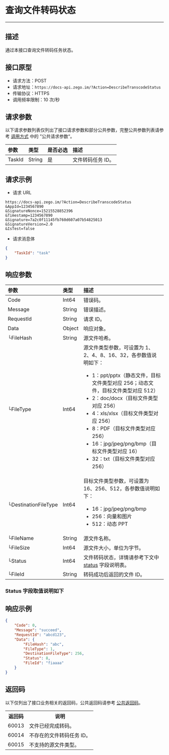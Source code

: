 

# 查询文件转码状态

- - -

<FileServerWarning />

##  描述

通过本接口查询文件转码任务状态。

##  接口原型

- 请求方法：POST
- 请求地址：`https://docs-api.zego.im/?Action=DescribeTranscodeStatus`
- 传输协议：HTTPS
- 调用频率限制：10 次/秒


##  请求参数

以下请求参数列表仅列出了接口请求参数和部分公共参数，完整公共参数列表请参考 [调用方式](./accessing-server-apis.mdx) 中的 ”公共请求参数“。

| 参数 | 类型 | 是否必选 | 描述 |
| :-- | :-- | :-- | :-- | 
| TaskId | String | 是 | 文件转码任务 ID。 |


##  请求示例

- 请求 URL  
```
https://docs-api.zego.im/?Action=DescribeTranscodeStatus
&AppId=1234567890
&SignatureNonce=15215528852396
&Timestamp=1234567890
&Signature=7a2c0f11145fb760d607a07b54825013
&SignatureVersion=2.0
&IsTest=false
```
- 请求消息体 
```json
{
    "TaskId": "task"
}
```

##  响应参数

| 参数 | 类型 | 描述 |
| :-- | :-- | :-- | 
| Code | Int64 | 错误码。 |
| Message | String | 错误描述。 |
| RequestId | String | 请求 ID。 |
| Data | Object | 响应对象。 |
| └FileHash | String | 源文件哈希。 |
| └FileType | Int64 | 源文件类型参数，可设置为 1、2、4、8、16、32，各参数值说明如下：<ul><li>1：ppt/pptx（静态文件，目标文件类型对应 256；动态文件，目标文件类型对应 512）</li><li>2：doc/docx（目标文件类型对应 256）</li><li>4：xls/xlsx（目标文件类型对应 256）</li><li>8：PDF（目标文件类型对应 256）</li><li>16：jpg/jpeg/png/bmp（目标文件类型对应 16）</li><li>32：txt（目标文件类型对应 256）</li></ul> |
| └DestinationFileType | Int64 | 目标文件类型参数，可设置为 16、256、512，各参数值说明如下：<ul><li>16：jpg/jpeg/png/bmp</li><li>256：向量和图片</li><li>512：动态 PPT</li></ul> |
| └FileName | String | 源文件名称。 |
| └FileSize | Int64 | 源文件大小，单位为字节。 |
| └Status | Int64 | 文件转码状态，详情请参考下文中 <a href="#status">status</a> 字段说明表。 |
| └FileId | String | 转码成功后返回的文件 ID。 |


### Status 字段取值说明如下

<Status />

##  响应示例

```json
{
    "Code": 0,
    "Message": "succeed",
    "RequestId": "abcd123",
    "Data": {
        "FileHash": "abc",
        "FileType": 1,
        "DestinationFileType": 256,
        "Status": 8,
        "FileId": "fiaaaa"
    }
}
```

##  返回码

以下仅列出了接口业务相关的返回码，公共返回码请参考 [公共返回码](./common-error-codes.mdx)。
<table>
  <tbody><tr>
    <th>返回码</th>
    <th>说明</th>
  </tr>
  <tr>
    <td>60013</td>
    <td>文件已经完成转码。</td>
  </tr>
  <tr>
    <td>60014</td>
    <td>不存在的文件转码任务 ID。</td>
  </tr>
  <tr>
    <td>60015</td>
    <td>不支持的源文件类型。</td>
  </tr>
</tbody></table>
